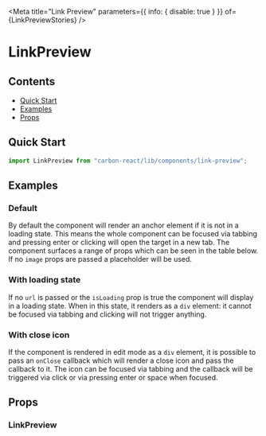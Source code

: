 

<Meta
  title="Link Preview"
  parameters={{ info: { disable: true } }}
  of={LinkPreviewStories}
/>

# LinkPreview

## Contents

- [Quick Start](#quick-start)
- [Examples](#examples)
- [Props](#props)

## Quick Start

```javascript
import LinkPreview from "carbon-react/lib/components/link-preview";
```

## Examples

### Default

By default the component will render an anchor element if it is not in a loading state. This means the whole component can
be focused via tabbing and pressing enter or clicking will open the target in a new tab. The component surfaces a range of
props which can be seen in the table below. If no `image` props are passed a placeholder will be used.

<Canvas of={LinkPreviewStories.DefaultStory} />

### With loading state

If no `url` is passed or the `isLoading` prop is true the component will display in a loading state. When in this state, it
renders as a `div` element: it cannot be focused via tabbing and clicking will not trigger anything.

<Canvas of={LinkPreviewStories.LinkPreviewLoadingState} />

### With close icon

If the component is rendered in edit mode as a `div` element, it is possible to pass an `onClose` callback which will render
a close icon and pass the callback to it. The icon can be focused via tabbing and the callback will be triggered via click or
via pressing enter or space when focused.

<Canvas of={LinkPreviewStories.LinkPreviewCloseIcon} />

## Props

### LinkPreview

<ArgTypes of={LinkPreviewStories} />
